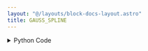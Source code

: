 ```yaml
---
layout: "@/layouts/block-docs-layout.astro"
title: GAUSS_SPLINE
---
```



<PythonDocsDisplay docstring={docstring} />
<AppDisplay app={app} />

<details>
<summary>Python Code</summary>
```python
from flojoy import OrderedPair, flojoy, Matrix, Scalar
import numpy as np
from collections import namedtuple
from typing import Literal

import scipy.signal


@flojoy
def GAUSS_SPLINE(
    default: OrderedPair | Matrix,
    n: int = 2,
) -> OrderedPair | Matrix | Scalar:
    """The GAUSS_SPLINE node is based on a numpy or scipy function.

    The description of that function is as follows:

        Gaussian approximation to B-spline basis function of order n.

    Parameters
    ----------
    x : array_like
        A knot vector.
    n : int
        The order of the spline. Must be non-negative, i.e. n >= 0.

    Returns
    -------
    DataContainer
        type 'ordered pair', 'scalar', or 'matrix'
    """

    result = scipy.signal.gauss_spline(
        x=default.y,
        n=n,
    )

    if isinstance(result, np.ndarray):
        result = OrderedPair(x=default.x, y=result)
    else:
        assert isinstance(
            result, np.number | float | int
        ), f"Expected np.number, float or int for result, got {type(result)}"
        result = Scalar(c=float(result))

    return result

```
[Find this Flojoy Block on GitHub](https://github.com/flojoy-ai/blocks/blob/main/blocks/SCIPY/SIGNAL/GAUSS_SPLINE/GAUSS_SPLINE.py)
</details>


## Example
